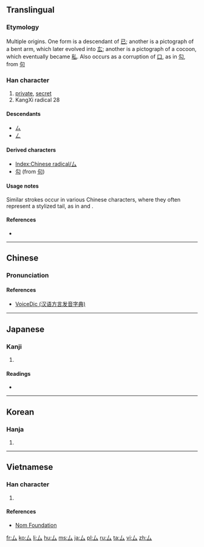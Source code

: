 {{also|マ|ㇺ|ム|ﾑ|ㄙ|私}}
==Translingual==
{{stroke order|type=animate}}
===Etymology===
Multiple origins. One form is a descendant of [[已]]; another is a pictograph of a bent arm, which later evolved into [[厷]]; another is a pictograph of a cocoon, which eventually became [[私]]. Also occurs as a corruption of [[口]], as in [[勾]], from [[句]]

{{Han etyl}}

===Han character===
{{Han char|rn=28|rad=厶|as=00|sn=2|four=2073<sub>0</sub>|canj=女戈 (VI), X女戈 (XVI)}}

# [[private]], [[secret]]
# KangXi radical 28

====Descendants====
*[[ㄙ]]
*[[ㄥ]]

====Derived characters====
* [[Index:Chinese radical/厶]]
* [[勾]] (from [[句]]) {{qualifier|as corruption of [[口]]}}

====Usage notes====
Similar strokes occur in various Chinese characters, where they often represent a stylized tail, as in {{term|离||beast|sc=Hani}} and {{term|鬼||demon|sc=Hani}}.

====References====
* {{Han ref|kx=0163.200|dkj=03057|dj=0371.250|hdz=10383.090|uh=53B6|ud=21430}}

----

==Chinese==
{{zh-forms}}

===Pronunciation===
{{zh-pron
|m=sī,mǒu
|c=mau5,si1
|h=pfs=sṳ
|mn=mó/su
|w=
|mc=y
|oc=y
|ma=|ma2=
|cat=a
}}

====References====
*[http://cn.voicedic.com/ VoiceDic (汉语方言发音字典)]

----

==Japanese==

===Kanji===
{{ja-kanji|grade=9|rs=厶00}}

# {{defn|lang=ja|sort=厶00}}

====Readings====
* {{ja-readings|on=[[し]] (shi), [[ぼう]] (bō), [[む]] (mu)|kun=[[ござる]] (gozaru)}}

----

==Korean==

===Hanja===
{{ko-hanja|hangeul=사|rv=sa|mr=sa}}

# {{defn|lang=ko|sort=厶00}}

----

==Vietnamese==

===Han character===
{{vi-hantu|[[khư]]|rs=厶00}}

# {{defn|lang=vi|sort=厶00}}

====References====
*[http://nomfoundation.org/common/nom_details.php?codepoint=53b6 Nom Foundation]

[[Category:CJKV radicals| ]]

[[fr:厶]]
[[ko:厶]]
[[li:厶]]
[[hu:厶]]
[[ms:厶]]
[[ja:厶]]
[[pl:厶]]
[[ru:厶]]
[[ta:厶]]
[[vi:厶]]
[[zh:厶]]
